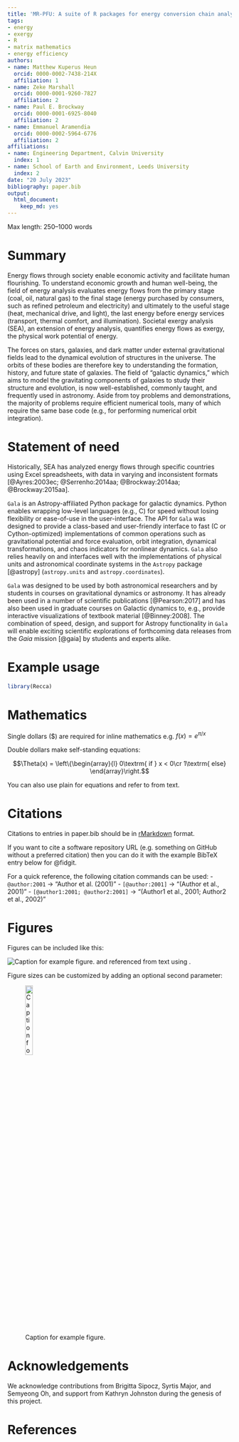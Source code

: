 ```yaml
---
title: 'MR-PFU: A suite of R packages for energy conversion chain analysis'
tags:
- energy
- exergy
- R
- matrix mathematics
- energy efficiency
authors:
- name: Matthew Kuperus Heun
  orcid: 0000-0002-7438-214X
  affiliation: 1
- name: Zeke Marshall
  orcid: 0000-0001-9260-7827
  affiliation: 2
- name: Paul E. Brockway
  orcid: 0000-0001-6925-8040
  affiliation: 2
- name: Emmanuel Aramendia
  orcid: 0000-0002-5964-6776
  affiliation: 2
affiliations:
- name: Engineering Department, Calvin University
  index: 1
- name: School of Earth and Environment, Leeds University
  index: 2
date: "20 July 2023"
bibliography: paper.bib
output:
  html_document:
    keep_md: yes
---
```


Max length: 250--1000 words

# Summary

Energy flows through society enable economic activity and facilitate human flourishing.
To understand economic growth and human well-being, 
the field of energy analysis evaluates energy flows
from the primary stage 
(coal, oil, natural gas) 
to the final stage
(energy purchased by consumers, such as refined petroleum and electricity)
and ultimately to the useful stage
(heat, mechanical drive, and light),
the last energy before energy services
(transport, thermal comfort, and illumination).
Societal exergy analysis (SEA), an extension of energy analysis,
quantifies energy flows as exergy, 
the physical work potential of energy.

The forces on stars, galaxies, and dark matter under external gravitational
fields lead to the dynamical evolution of structures in the universe. The orbits
of these bodies are therefore key to understanding the formation, history, and
future state of galaxies. The field of "galactic dynamics," which aims to model
the gravitating components of galaxies to study their structure and evolution,
is now well-established, commonly taught, and frequently used in astronomy.
Aside from toy problems and demonstrations, the majority of problems require
efficient numerical tools, many of which require the same base code (e.g., for
performing numerical orbit integration).


# Statement of need

Historically, SEA has analyzed energy flows through specific countries
using Excel spreadsheets, 
with data in varying and inconsistent formats 
[@Ayres:2003ec; @Serrenho:2014aa; @Brockway:2014aa; @Brockway:2015aa].




`Gala` is an Astropy-affiliated Python package for galactic dynamics. Python
enables wrapping low-level languages (e.g., C) for speed without losing
flexibility or ease-of-use in the user-interface. The API for `Gala` was
designed to provide a class-based and user-friendly interface to fast (C or
Cython-optimized) implementations of common operations such as gravitational
potential and force evaluation, orbit integration, dynamical transformations,
and chaos indicators for nonlinear dynamics. `Gala` also relies heavily on and
interfaces well with the implementations of physical units and astronomical
coordinate systems in the `Astropy` package [@astropy] (`astropy.units` and
`astropy.coordinates`).

`Gala` was designed to be used by both astronomical researchers and by
students in courses on gravitational dynamics or astronomy. It has already been
used in a number of scientific publications [@Pearson:2017] and has also been
used in graduate courses on Galactic dynamics to, e.g., provide interactive
visualizations of textbook material [@Binney:2008]. The combination of speed,
design, and support for Astropy functionality in `Gala` will enable exciting
scientific explorations of forthcoming data releases from the *Gaia* mission
[@gaia] by students and experts alike.

# Example usage

```r
library(Recca)
```

# Mathematics

Single dollars ($) are required for inline mathematics e.g. $f(x) = e^{\pi/x}$

Double dollars make self-standing equations:

$$\Theta(x) = \left\{\begin{array}{l}
0\textrm{ if } x < 0\cr
1\textrm{ else}
\end{array}\right.$$

You can also use plain \LaTeX for equations
\begin{equation}\label{eq:fourier}
\hat{f}(\omega) = \int_{-\infty}^{\infty} f(x) e^{i\omega x} dx
\end{equation}
and refer to \autoref{eq:fourier} from text.

# Citations

Citations to entries in paper.bib should be in
[rMarkdown](http://rmarkdown.rstudio.com/authoring_bibliographies_and_citations.html)
format.

If you want to cite a software repository URL (e.g. something on GitHub without a preferred
citation) then you can do it with the example BibTeX entry below for @fidgit.

For a quick reference, the following citation commands can be used:
- `@author:2001`  ->  "Author et al. (2001)"
- `[@author:2001]` -> "(Author et al., 2001)"
- `[@author1:2001; @author2:2001]` -> "(Author1 et al., 2001; Author2 et al., 2002)"

# Figures

Figures can be included like this:

![Caption for example figure.\label{fig:example}](figure.png)
and referenced from text using \autoref{fig:example}.

Figure sizes can be customized by adding an optional second parameter:

![Caption for example figure.](figure.png){ width=20% }

# Acknowledgements

We acknowledge contributions from Brigitta Sipocz, Syrtis Major, and Semyeong
Oh, and support from Kathryn Johnston during the genesis of this project.

# References
